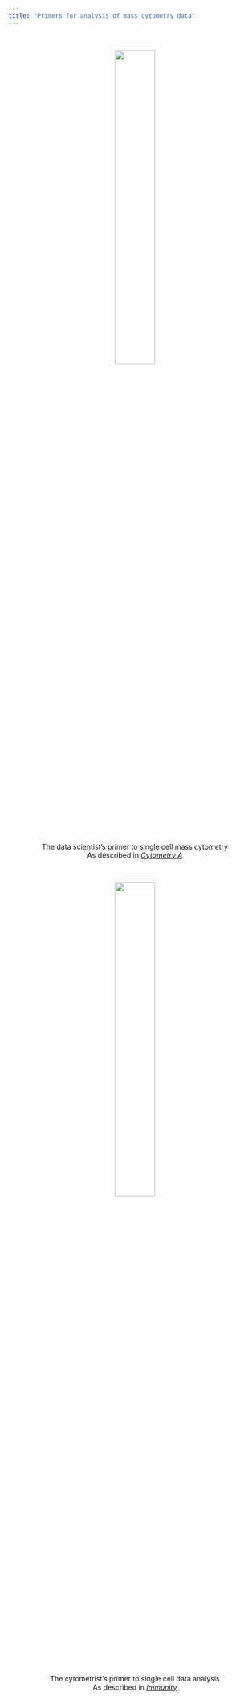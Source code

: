 ```yaml
---
title: "Primers for analysis of mass cytometry data"
---
```


</br>
<center>

[![](cytof_files/figure-html/computer.png){ width=40% }](cytof_data_scientist.html)

The data scientist's primer to single cell mass cytometry<br>
As described in [*Cytometry A*](https://onlinelibrary.wiley.com/doi/full/10.1002/cyto.a.23621)

</br>

[![](cytof_files/figure-html/helios.png){ width=40% }](cytof_cytometrist.html)

The cytometrist's primer to single cell data analysis<br>
As described in [*Immunity*](https://www.cell.com/immunity/fulltext/S1074-7613(19)30082-2?_returnURL=https%3A%2F%2Flinkinghub.elsevier.com%2Fretrieve%2Fpii%2FS1074761319300822%3Fshowall%3Dtrue)

</center>